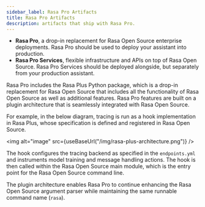 ```yaml
---
sidebar_label: Rasa Pro Artifacts
title: Rasa Pro Artifacts
description: artifacts that ship with Rasa Pro.
---
```



<RasaProLabel />

<RasaProBanner />

- **Rasa Pro**, a drop-in replacement for Rasa Open Source enterprise
  deployments. Rasa Pro should be used to deploy your assistant
  into production.
- **Rasa Pro Services**, flexible infrastructure and APIs on top of Rasa
  Open Source. Rasa Pro Services should be deployed alongside, but separately
  from your production assistant.

Rasa Pro includes the Rasa Plus Python package, which is a drop-in replacement for Rasa Open Source that includes all the functionality of Rasa Open Source as well as additional features.
Rasa Pro features are built on a plugin architecture that is seamlessly integrated with Rasa Open Source.

For example, in the below diagram, tracing is run as a hook implementation in Rasa Plus, whose specification is defined and registered in Rasa Open Source.

<img alt="image" src={useBaseUrl("/img/rasa-plus-architecture.png")} />

The hook configures the tracing backend as specified in the `endpoints.yml` and instruments model training and message handling actions.
The hook is then called within the Rasa Open Source main module, which is the entry point for the Rasa Open Source command line.

The plugin architecture enables Rasa Pro to continue enhancing the Rasa Open Source argument parser while maintaining the same runnable command name (`rasa`).
